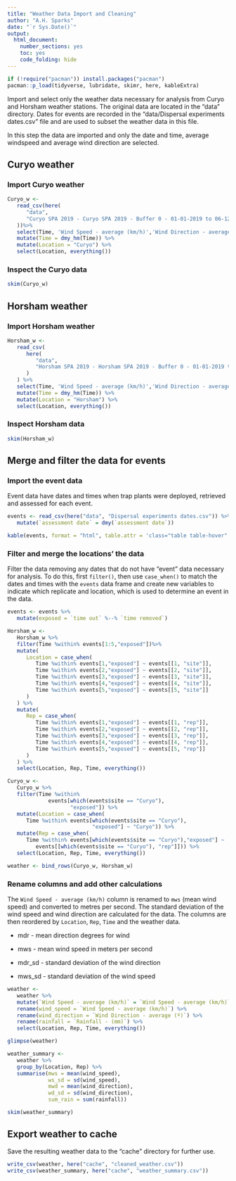 ```yaml
---
title: "Weather Data Import and Cleaning"
author: "A.H. Sparks"
date: "`r Sys.Date()`"
output:
  html_document:
    number_sections: yes
    toc: yes
    code_folding: hide
---
```


```r
if (!require("pacman")) install.packages("pacman")
pacman::p_load(tidyverse, lubridate, skimr, here, kableExtra)
```

Import and select only the weather data necessary for analysis from Curyo and Horsham weather stations.
The original data are located in the "data" directory.
Dates for events are recorded in the "data/Dispersal experiments dates.csv" file and are used to subset the weather data in this file.

In this step the data are imported and only the date and time, average windspeed and average wind direction are selected.

## Curyo weather

### Import Curyo weather

```r
Curyo_w <-
   read_csv(here(
      "data",
      "Curyo SPA 2019 - Curyo SPA 2019 - Buffer 0 - 01-01-2019 to 06-12-2019.csv"
   ))%>%
   select(Time, 'Wind Speed - average (km/h)','Wind Direction - average (º)', "Rainfall - (mm)") %>%
   mutate(Time = dmy_hm(Time)) %>%
   mutate(Location = "Curyo") %>%
   select(Location, everything())
```

### Inspect the Curyo data

```r
skim(Curyo_w)
```

## Horsham weather

### Import Horsham weather

```r
Horsham_w <-
   read_csv(
      here(
         "data",
         "Horsham SPA 2019 - Horsham SPA 2019 - Buffer 0 - 01-01-2019 to 06-12-2019.csv"
      )
   ) %>% 
   select(Time, 'Wind Speed - average (km/h)','Wind Direction - average (º)', "Rainfall - (mm)") %>%
   mutate(Time = dmy_hm(Time)) %>%
   mutate(Location = "Horsham") %>%
   select(Location, everything())
```

### Inspect Horsham data

```r
skim(Horsham_w)
```

## Merge and filter the data for events

### Import the event data

Event data have dates and times when trap plants were deployed, retrieved and assessed for each event.

```r
events <- read_csv(here("data", "Dispersal experiments dates.csv")) %>% 
   mutate(`assessment date` = dmy(`assessment date`))

kable(events, format = "html", table.attr = 'class="table table-hover"')
```



### Filter and merge the locations' the data

Filter the data removing any dates that do not have "event" data necessary for analysis.
To do this, first `filter()`, then use `case_when()` to match the dates and times with the `events` data frame and create new variables to indicate which replicate and location, which is used to determine an event in the data.

```r
events <- events %>% 
   mutate(exposed = `time out` %--% `time removed`)

Horsham_w <-
   Horsham_w %>%
   filter(Time %within% events[1:5,"exposed"])%>%
   mutate(
      Location = case_when(
         Time %within% events[1,"exposed"] ~ events[[1, "site"]],
         Time %within% events[2,"exposed"] ~ events[[2, "site"]],
         Time %within% events[3,"exposed"] ~ events[[3, "site"]],
         Time %within% events[4,"exposed"] ~ events[[4, "site"]],
         Time %within% events[5,"exposed"] ~ events[[5, "site"]]
      )
   ) %>%
   mutate(
      Rep = case_when(
         Time %within% events[1,"exposed"] ~ events[[1, "rep"]],
         Time %within% events[2,"exposed"] ~ events[[2, "rep"]],
         Time %within% events[3,"exposed"] ~ events[[3, "rep"]],
         Time %within% events[4,"exposed"] ~ events[[4, "rep"]],
         Time %within% events[5,"exposed"] ~ events[[5, "rep"]]
      )
   ) %>%
   select(Location, Rep, Time, everything())

Curyo_w <-
   Curyo_w %>%
   filter(Time %within% 
             events[which(events$site == "Curyo"),
                    "exposed"]) %>%
   mutate(Location = case_when(
      Time %within% events[which(events$site == "Curyo"),
                           "exposed"] ~ "Curyo")) %>%
   mutate(Rep = case_when(
      Time %within% events[which(events$site == "Curyo"),"exposed"] ~
         events[[which(events$site == "Curyo"), "rep"]])) %>%
   select(Location, Rep, Time, everything())

weather <- bind_rows(Curyo_w, Horsham_w)
```

### Rename columns and add other calculations

The `Wind Speed - average (km/h)` column is renamed to `mws` (mean wind speed) and converted to metres per second.
The standard deviation of the wind speed and wind direction are calculated for the data.
The columns are then reordered by `Location`, `Rep`, `Time` and the weather data.

* mdr - mean direction degrees for wind

* mws - mean wind speed in meters per second

* mdr_sd - standard deviation of the wind direction

* mws_sd - standard deviation of the wind speed

```r
weather <- 
   weather %>% 
   mutate(`Wind Speed - average (km/h)` = `Wind Speed - average (km/h)`/3.6) %>% 
   rename(wind_speed = `Wind Speed - average (km/h)`) %>% 
   rename(wind_direction = `Wind Direction - average (º)`) %>%
   rename(rainfall = `Rainfall - (mm)`) %>%
   select(Location, Rep, Time, everything())

glimpse(weather)
```

```r
weather_summary <- 
   weather %>%
   group_by(Location, Rep) %>%
   summarise(mws = mean(wind_speed),
             ws_sd = sd(wind_speed),
             mwd = mean(wind_direction),
             wd_sd = sd(wind_direction),
             sum_rain = sum(rainfall)) 

skim(weather_summary)
```



## Export weather to cache

Save the resulting weather data to the "cache" directory for further use.

```r
write_csv(weather, here("cache", "cleaned_weather.csv"))
write_csv(weather_summary, here("cache", "weather_summary.csv"))
```

